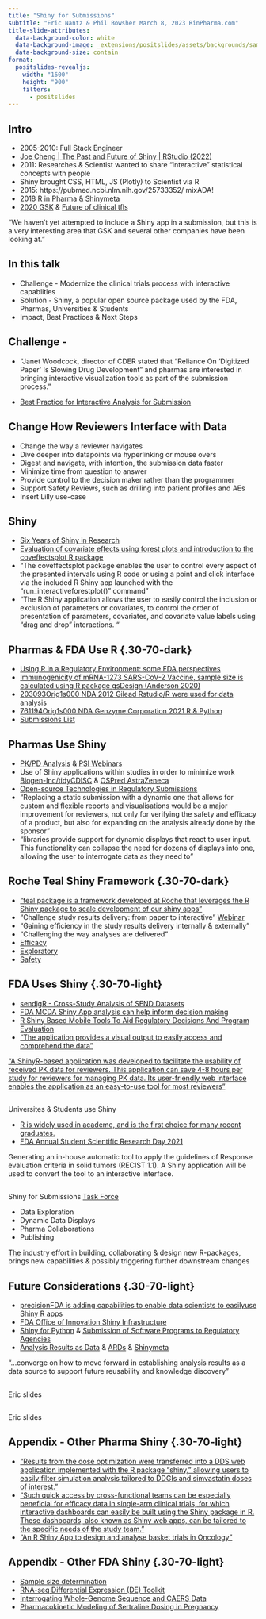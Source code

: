 ```yaml
---
title: "Shiny for Submissions"
subtitle: "Eric Nantz & Phil Bowsher March 8, 2023 RinPharma.com"
title-slide-attributes: 
  data-background-color: white
  data-background-image: _extensions/positslides/assets/backgrounds/sample-title-slide-option-1.png
  data-background-size: contain
format:
  positslides-revealjs: 
    width: "1600"
    height: "900"
    filters:
      - positslides
---
```


## Intro {.toc-dark}

- 2005-2010: Full Stack Engineer
- [Joe Cheng | The Past and Future of Shiny | RStudio (2022)](https://www.youtube.com/watch?v=HpqLXB_TnpI&ab_channel=PositPBC)
- 2011: Researches & Scientist wanted to share "interactive" statistical concepts with people
- Shiny brought CSS, HTML, JS (Plotly) to Scientist via R
- 2015: https://pubmed.ncbi.nlm.nih.gov/25733352/ mixADA!
- 2018 [R in Pharma](https://rinpharma.com/event/rinpharma2018/) & [Shinymeta](https://towardsdatascience.com/shinymeta-a-revolution-for-reproducibility-bfda6b329f68)
- [2020 GSK](https://www.rstudio.com/blog/driving-agility-in-clinical-reporting-q-a/) & [Future of clinical tfls](https://williamnoble.shinyapps.io/the_future_of_clinical_tfls/)

"We haven’t yet attempted to include a Shiny app in a submission, but this is a very interesting area that GSK and several other companies have been looking at."

## In this talk {.toc-dark}

- Challenge - Modernize the clinical trials process with interactive capablities
- Solution - Shiny, a popular open source package used by the FDA, Pharmas, Universities & Students
- Impact, Best Practices & Next Steps

## Challenge -  {.toc-light}

- "Janet Woodcock, director of CDER stated that “Reliance On ‘Digitized Paper’ Is Slowing Drug Development” and pharmas are interested in bringing interactive visualization tools as part of the submission process."

- [Best Practice for Interactive Analysis for Submission](https://www.lexjansen.com/css-us/2020/POS_PP16.pdf)


## Change How Reviewers Interface with Data  {.toc-light}

- Change the way a reviewer navigates
- Dive deeper into datapoints via hyperlinking or mouse overs
- Digest and navigate, with intention, the submission data faster
- Minimize time from question to answer
- Provide control to the decision maker rather than the programmer
- Support Safety Reviews, such as drilling into patient profiles and AEs
- Insert Lilly use-case

## Shiny  {.toc-light}

- [Six Years of Shiny in Research](https://journal.r-project.org/archive/2021/RJ-2021-009/RJ-2021-009.pdf)
- [Evaluation of covariate effects using forest plots and introduction to the coveffectsplot R package](https://www.ncbi.nlm.nih.gov/pmc/articles/PMC9574733/)
- "The coveffectsplot package enables the user to control every aspect of the presented intervals using R code or using a point and click interface via the included R Shiny app launched with the “run_interactiveforestplot()” command"
- “The R Shiny application allows the user to easily control the inclusion or exclusion of parameters or covariates, to control the order of presentation of parameters, covariates, and covariate value labels using “drag and drop” interactions. “


## Pharmas & FDA Use R {.30-70-dark}

- [Using R in a Regulatory Environment:
some FDA perspectives](https://www.fcsm.gov/assets/files/docs/gasp/Schuette.pdf)
- [Immunogenicity of mRNA-1273 SARS-CoV-2 Vaccine, sample size is calculated using R package gsDesign (Anderson 2020)](https://covid19crc.org/wp-content/uploads/2020/09/mRNA-1273-P301-Protocol-2020.pdf)
- [203093Orig1s000 NDA 2012 Gilead Rstudio/R were used for data analysis](https://www.accessdata.fda.gov/drugsatfda_docs/nda/2014/203093Orig1s000ClinPharmR.pdf)
- [761194Orig1s000 NDA Genzyme Corporation 2021 R & Python](https://www.accessdata.fda.gov/drugsatfda_docs/nda/2021/761194Orig1s000IntegratedR.pdf)
- [Submissions List](https://github.com/philbowsher/Open-Source-in-New-Drug-Applications-NDAs-FDA/blob/main/README.md)



## Pharmas Use Shiny {.toc-dark}

- [PK/PD Analysis](https://www.page-meeting.org/page/page2018/PAGE2018Abstracts.pdf) & [PSI Webinars](https://uat.psiweb.org/events/past-psi-events/2022/10/25/default-calendar/psi-webinar-series-showcasing-r-use-in-pharma)
- Use of Shiny applications within studies in order to minimize work [Biogen-Inc/tidyCDISC](https://github.com/Biogen-Inc/tidyCDISC) & [OSPred AstraZeneca](https://ascopubs.org/doi/full/10.1200/CCI.21.00173)
- [Open-source Technologies in Regulatory Submissions](https://phuse.s3.eu-central-1.amazonaws.com/Deliverables/Data+Visualisation+%26+Open+Source+Technology/WP057.pdf)
- “Replacing a static submission with a dynamic one that allows for custom and flexible reports and visualisations would be a major improvement for reviewers, not only for verifying the safety and efficacy of a product, but also for expanding on the analysis already done by the sponsor”
- "libraries provide support for dynamic displays that react to
user input. This functionality can collapse the need for dozens
of displays into one, allowing the user to interrogate data as they
need to"


## Roche Teal Shiny Framework {.30-70-dark}

- ["teal package is a framework developed at Roche that leverages the R Shiny package to scale development of our shiny apps"](https://www.lexjansen.com/phuse-us/2022/os/PRE_OS07.pdf)
- “Challenge study results delivery: from paper to interactive” [Webinar](https://youtu.be/nqJsLSLd39A?t=486)
- "Gaining efficiency in the study results delivery internally & externally"
- "Challenging the way analyses are delivered"
- [Efficacy](https://genentech.shinyapps.io/teal_efficacy/)
- [Exploratory](https://genentech.shinyapps.io/teal_exploratory/)
- [Safety](https://genentech.shinyapps.io/teal_safety/)

## FDA Uses Shiny {.30-70-light}

- [sendigR - Cross-Study Analysis of SEND Datasets](https://www.fda.gov/media/148381/download)
- [FDA MCDA Shiny App analysis can help inform decision making](https://ww2.amstat.org/meetings/biop/2020/onlineprogram/ViewPresentation.cfm?file=301270.pptx)
- [R Shiny Based Mobile Tools To Aid Regulatory Decisions And Program Evaluation](https://www.fda.gov/media/130495/download)
- ["The application provides a visual output to easily access and comprehend the data"](https://www.fda.gov/science-research/fda-stem-outreach-education-and-engagement/developing-quantitative-interface-evaluating-effect-dosage-modification-safety-and-efficacy)

["A ShinyR-based application was developed to facilitate the usability of received PK data for reviewers. This application can save 4-8 hours per study for reviewers for managing PK data. Its user-friendly web interface enables the application as an easy-to-use tool for most reviewers"](https://www.fda.gov/media/129006/download)

## {.dark-section}

Universites & Students use Shiny

- [R is widely used in academe, and is the first choice for
many recent graduates.](https://www.fcsm.gov/assets/files/docs/gasp/Schuette.pdf)
- [FDA Annual Student Scientific Research Day 2021](https://www.fda.gov/science-research/fda-stem-outreach-education-and-engagement/fda-annual-student-scientific-research-day-2021)

Generating an in-house automatic tool to apply the guidelines of Response evaluation criteria in solid tumors (RECIST 1.1). A Shiny application will be used to convert the tool to an interactive interface.



## {.dark-section-2}

Shiny for Submissions [Task Force](https://learn.rinpharma.com/images/focus.png)

- Data Exploration
- Dynamic Data Displays
- Pharma Collaborations
- Publishing

[The](https://www.lexjansen.com/phuse-us/2022/os/PRE_OS07.pdf) industry effort in building, collaborating & design new R-packages, brings new capabilities & possibly triggering further downstream changes


## Future Considerations {.30-70-light}

- [precisionFDA is adding capabilities to enable data scientists to easilyuse Shiny R apps](https://www.fda.gov/media/142261/download)
- [FDA Office of Innovation Shiny Infrastructure](https://www.fda.gov/media/142026/download)
- [Shiny for Python](https://shiny.rstudio.com/py/) & [Submission of Software Programs to Regulatory Agencies](https://www.lexjansen.com/phuse-us/2019/sa/SA04.pdf)
- [Analysis Results as Data](https://www.nature.com/articles/s41597-022-01789-2) & [ARDs](https://www.pharmasug.org/download/sde/rtp2021/PharmaSUG-NCSDE_2021-08.pdf) & [Shinymeta](https://github.com/rstudio/shinymeta)

"...converge on how to move forward in establishing analysis results as a data source to support future reusability and knowledge discovery"


## {.dark-section-3}
Eric slides

## {.dark-section-2}

Eric slides



## Appendix - Other Pharma Shiny {.30-70-light}

- [“Results from the dose optimization were transferred into a DDS web application implemented with the R package “shiny,” allowing users to easily filter simulation analysis tailored to DDGIs and simvastatin doses of interest.”](https://ascpt.onlinelibrary.wiley.com/doi/10.1002/cpt.2111)
- [“Such quick access by cross-functional teams can be especially beneficial for efficacy data in single-arm clinical trials, for which interactive dashboards can easily be built using the Shiny package in R. These dashboards, also known as Shiny web apps, can be tailored to the specific needs of the study team.”](https://www.pharmasug.org/proceedings/2022/DV/PharmaSUG-2022-DV-082.pdf)
- [“An R Shiny App to design and analyse basket trials in Oncology”](https://www.bayes-pharma.org/wp-content/uploads/2019/06/Session-7-6-Anna-Pohlmann-REVISED.pdf)

## Appendix - Other FDA Shiny {.30-70-light}

- [Sample size determination](https://www.fda.gov/media/151908/download)
- [RNA-seq Differential Expression (DE) Toolkit](https://www.fda.gov/media/142036/download)
- [Interrogating Whole-Genome Sequence and CAERS Data](https://www.fda.gov/media/155792/download)
- [Pharmacokinetic Modeling of Sertraline Dosing in Pregnancy](https://www.fda.gov/drugs/regulatory-science-research-and-education/physiologically-based-pharmacokinetic-modeling-sertraline-dosing-pregnancy)
